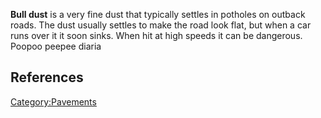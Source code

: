 '''Bull dust''' is a very fine dust that typically settles in potholes on outback roads. The dust usually settles to make the road look flat, but when a car runs over it it soon sinks. When hit at high speeds it can be dangerous. Poopoo peepee diaria

== References ==
{{unreferenced|date=September 2006}}
<references />

[[Category:Pavements]]


{{road-stub}}